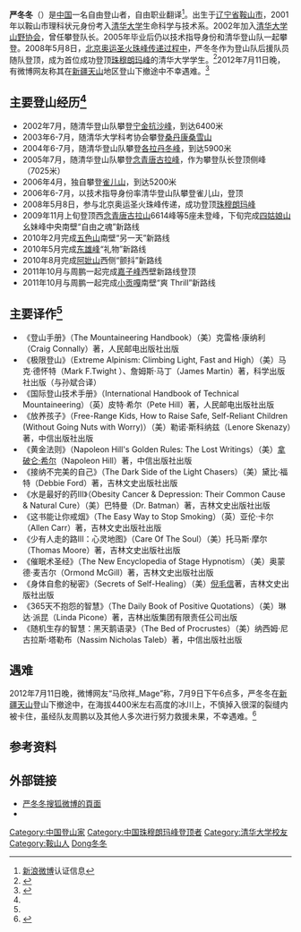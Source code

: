 '''严冬冬'''（{{bd|1984年|11月16日|2012年|7月9日|catIdx=Yan严冬冬}}）是[[中国|中国]]一名自由登山者，自由职业翻译<ref>[[新浪微博|新浪微博]]认证信息</ref>。出生于[[辽宁省|辽宁省]][[鞍山市|鞍山市]]，2001年以鞍山市理科状元身份考入[[清华大学|清华大学]]生命科学与技术系。2002年加入[[清华大学山野协会|清华大学山野协会]]，曾任攀登队长。2005年毕业后仍以技术指导身份和清华登山队一起攀登。2008年5月8日，[[2008年夏季奧林匹克運動會火炬接力|北京奥运圣火珠峰传递过程中]]，严冬冬作为登山队后援队员随队登顶，成为首位成功登顶[[珠穆朗玛峰|珠穆朗玛峰]]的清华大学学生。<ref>{{cite web | language = zh-cn | publisher = 千山晚报 | title = 严冬冬年表 | url = http://www.qianhuaweb.com/qswb/html/2008-05/23/content_1761.htm | date = 2008-05-23 | accessdate = 2012-07-12 | deadurl = yes | archiveurl = https://web.archive.org/web/20160304212041/http://www.qianhuaweb.com/qswb/html/2008-05/23/content_1761.htm | archivedate = 2016-03-04 }}</ref>2012年7月11日晚，有微博网友称其在[[新疆|新疆]][[天山|天山]]地区登山下撤途中不幸遇难。<ref name="腾讯">{{cite web | language = zh-cn | publisher = 腾讯 | title = 登山者严冬冬不幸遇难 08曾持奥运圣火登珠峰 | url = http://cq.qq.com/a/20120712/000019.htm | date = 2012-07-12 | accessdate = 2012-07-12 | archive-date = 2018-10-03 | archive-url = https://web.archive.org/web/20181003202334/http://cq.qq.com/a/20120712/000019.htm | dead-url = no }}</ref>

==主要登山经历<ref name="腾讯"/>==
*2002年7月，随清华登山队攀登[[宁金抗沙峰|宁金抗沙峰]]，到达6400米
*2003年6-7月，随清华大学科考协会攀登[[桑丹康桑雪山|桑丹康桑雪山]]
*2004年6-7月，随清华登山队攀登[[各拉丹冬峰|各拉丹冬峰]]，到达5900米
*2005年7月，随清华登山队攀登[[念青唐古拉峰|念青唐古拉峰]]，作为攀登队长登顶侧峰（7025米）
*2006年4月，独自攀登[[雀儿山|雀儿山]]，到达5200米
*2006年6-7月，以技术指导身份率清华登山队攀登雀儿山，登顶
*2008年5月8日，参与北京奥运圣火珠峰传递，成功登顶[[珠穆朗玛峰|珠穆朗玛峰]]
*2009年11月上旬登顶西[[念青唐古拉山|念青唐古拉山]]6614峰等5座未登峰，下旬完成[[四姑娘山|四姑娘山]]幺妹峰中央南壁“自由之魂”新路线
*2010年2月完成[[五色山|五色山]]南壁“另一天”新路线
*2010年5月完成[[东雄峰|东雄峰]]“礼物”新路线
*2010年8月完成[[阿妣山|阿妣山]]西侧“颤抖”新路线
*2011年10月与周鹏一起完成[[嘉子峰|嘉子峰]]西壁新路线登顶
*2011年10月与周鹏一起完成[[小贡嘎|小贡嘎]]南壁“爽 Thrill”新路线

==主要译作<ref name="腾讯"/>==
*《登山手册》（The Mountaineering Handbook）（美）克雷格·康纳利（Craig Connally）著，人民邮电出版社出版
*《极限登山》（Extreme Alpinism: Climbing Light, Fast and High）（美）马克·德怀特（Mark F.Twight ）、詹姆斯·马丁（James Martin）著，科学出版社出版（与孙斌合译）
*《国际登山技术手册》（International Handbook of Technical Mountaineering）（英）皮特·希尔（Pete Hill）著，人民邮电出版社出版
*《放养孩子》（Free-Range Kids, How to Raise Safe, Self-Reliant Children (Without Going Nuts with Worry)）（美）勒诺·斯科纳兹（Lenore Skenazy）著，中信出版社出版
*《黄金法则》（Napoleon Hill's Golden Rules: The Lost Writings）（美）[[拿破仑·希尔|拿破仑·希尔]]（Napoleon Hill）著，中信出版社出版
*《接纳不完美的自己》（The Dark Side of the Light Chasers）（美）黛比·福特（Debbie Ford）著，吉林文史出版社出版
*《水是最好的药Ⅲ》（Obesity Cancer & Depression: Their Common Cause & Natural Cure）（美）巴特曼（Dr. Batman）著，吉林文史出版社出版
*《这书能让你戒烟》（The Easy Way to Stop Smoking）（英）亚伦·卡尔（Allen Carr）著，吉林文史出版社出版
*《少有人走的路III：心灵地图》（Care Of The Soul）（美）托马斯·摩尔（Thomas Moore）著，吉林文史出版社出版
*《催眠术圣经》（The New Encyclopedia of Stage Hypnotism）（美）奥蒙德·麦吉尔（Ormond McGill）著，吉林文史出版社出版
*《身体自愈的秘密》（Secrets of Self-Healing）（美）[[倪毛信|倪毛信]]著，吉林文史出版社出版
*《365天不抱怨的智慧》（The Daily Book of Positive Quotations）（美）琳达·派昆（Linda Picone）著，吉林出版集团有限责任公司出版
*《随机生存的智慧：黑天鹅语录》（The Bed of Procrustes）（美）纳西姆·尼古拉斯·塔勒布（Nassim Nicholas Taleb）著，中信出版社出版

==遇难==
2012年7月11日晚，微博网友“马欣祥_Mage”称，7月9日下午6点多，严冬冬在[[新疆|新疆]][[天山|天山]]登山下撤途中，在海拔4400米左右高度的冰川上，不慎掉入很深的裂缝内被卡住，虽经队友周鹏以及其他人多次进行努力救援未果，不幸遇难。<ref>{{cite web | language = zh-cn | publisher = 南京日报 | title = 登山者严冬冬不幸遇难 | url = http://njrb.njdaily.cn/njrb/html/2012-07/12/content_20719.htm | date = 2012-07-12 | accessdate = 2012-07-12 | deadurl = yes | archiveurl = https://web.archive.org/web/20160305034327/http://njrb.njdaily.cn/njrb/html/2012-07/12/content_20719.htm | archivedate = 2016-03-05 }}</ref>

==参考资料==
{{reflist}}
==外部链接==
*[http://thefreespirits.blog.sohu.com/ 严冬冬搜狐微博的頁面]{{Wayback|url=http://thefreespirits.blog.sohu.com/ |date=20181007205155 }}
*{{Sinaweibo|thefreespirits|严冬冬}}

{{DEFAULTSORT:Yan严冬冬}}
[[Category:中国登山家|Category:中国登山家]]
[[Category:中国珠穆朗玛峰登顶者|Category:中国珠穆朗玛峰登顶者]]
[[Category:清华大学校友|Category:清华大学校友]]
[[Category:鞍山人|Category:鞍山人]]
[[Category:严姓|Dong冬冬]]